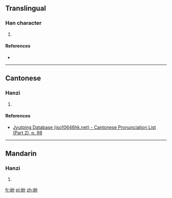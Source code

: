 ==Translingual==

===Han character===
{{Han char|rn=46|rad=山|as=04|sn=7|four=|canj=山金尸竹 (UCSH)|ids=⿰[[山]][[分]]}}

# {{defn|Han|sort=山04}}

====References====
* {{Han ref|kx=0308.210|dkj=07933|dj=0608.030|hdz=10764.010|uh=5C8E|ud=23694}}

----

==Cantonese==

===Hanzi===
{{yue-hanzi|jyut=[[fan4]]|y=fan4}}

# {{defn|lang=yue|sort=山04}}

====References====
* [http://www.iso10646hk.net/jp/document/download.jsp Jyutping Database (iso10646hk.net) - Cantonese Pronunciation List (Part 2), p. 98]

----

==Mandarin==

===Hanzi===
{{cmn-hanzi|pin=[[fén]] ([[fen2]])|wg=fen<sup>2</sup>}}

# {{defn|lang=cmn|sort=山04}}

[[fr:岎]]
[[pl:岎]]
[[zh:岎]]